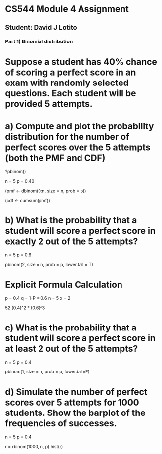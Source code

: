# CS544 Module 4 Assignment
## Student: David J Lotito

#####################################
### Part 1) Binomial distribution ###
#####################################

# Suppose a student has 40% chance of scoring a perfect score in an exam with randomly selected questions. Each student will be provided 5 attempts.

# a) Compute and plot the probability distribution for the number of perfect scores over the 5 attempts (both the PMF and CDF)

?pbinom()

n = 5
p = 0.40

(pmf <- dbinom(0:n, size = n, prob = p))

(cdf <- cumsum(pmf))

# b) What is the probability that a student will score a perfect score in exactly 2 out of the 5 attempts?

n = 5
p = 0.6

pbinom(2, size = n, prob = p, lower.tail = T)

# Explicit Formula Calculation

p = 0.4
q = 1-P = 0.6
n = 5
x = 2

5*2 * (0.4)^2 * (0.6)^3

# c) What is the probability that a student will score a perfect score in at least 2 out of the 5 attempts?

n = 5
p = 0.4

pbinom(1, size = n, prob = p, lower.tail=F)

# d) Simulate the number of perfect scores over 5 attempts for 1000 students. Show the barplot of the frequencies of successes.

n = 5
p = 0.4

r = rbinom(1000, n, p)
hist(r)







